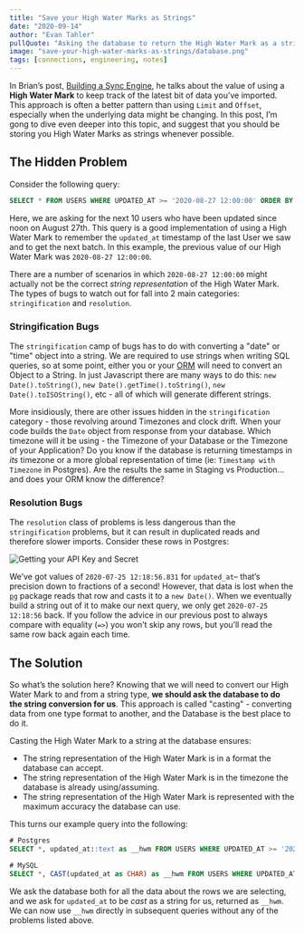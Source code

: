 ```yaml
---
title: "Save your High Water Marks as Strings"
date: "2020-09-14"
author: "Evan Tahler"
pullQuote: "Asking the database to return the High Water Mark as a string prevents a number of bugs."
image: "save-your-high-water-marks-as-strings/database.png"
tags: [connections, engineering, notes]
---
```


In Brian’s post, [Building a Sync Engine](/blog/building-a-sync-engine), he talks about the value of using a **High Water Mark** to keep track of the latest bit of data you’ve imported. This approach is often a better pattern than using `Limit` and `Offset`, especially when the underlying data might be changing. In this post, I’m gong to dive even deeper into this topic, and suggest that you should be storing you High Water Marks as strings whenever possible.

## The Hidden Problem

Consider the following query:

```sql
SELECT * FROM USERS WHERE UPDATED_AT >= '2020-08-27 12:00:00' ORDER BY updated_at ASC LIMIT 10
```

Here, we are asking for the next 10 users who have been updated since noon on August 27th. This query is a good implementation of using a High Water Mark to remember the `updated_at` timestamp of the last User we saw and to get the next batch. In this example, the previous value of our High Water Mark was `2020-08-27 12:00:00`.

There are a number of scenarios in which `2020-08-27 12:00:00` might actually not be the correct _string representation_ of the High Water Mark. The types of bugs to watch out for fall into 2 main categories: `stringification` and `resolution`.

### Stringification Bugs

The `stringification` camp of bugs has to do with converting a "date" or "time" object into a string. We are required to use strings when writing SQL queries, so at some point, either you or your [ORM](https://en.wikipedia.org/wiki/Object-relational_mapping) will need to convert an Object to a String. In just Javascript there are many ways to do this: `new Date().toString()`, `new Date().getTime().toString()`, `new Date().toISOString()`, etc - all of which will generate different strings.

More insidiously, there are other issues hidden in the `stringification` category - those revolving around Timezones and clock drift. When your code builds the `Date` object from response from your database. Which timezone will it be using - the Timezone of your Database or the Timezone of your Application? Do you know if the database is returning timestamps in _its_ timezone or a more global representation of time (ie: `Timestamp with Timezone` in Postgres). Are the results the same in Staging vs Production... and does your ORM know the difference?

### Resolution Bugs

The `resolution` class of problems is less dangerous than the `stringification` problems, but it can result in duplicated reads and therefore slower imports. Consider these rows in Postgres:

<Image
  maxHeight={200}
  alt="Getting your API Key and Secret"
  src="save-your-high-water-marks-as-strings/database.png"
/>

We’ve got values of `2020-07-25 12:18:56.831` for `updated_at`– that’s precision down to fractions of a second! However, that data is lost when the [ `pg`](https://node-postgres.com/) package reads that row and casts it to a `new Date()`. When we eventually build a string out of it to make our next query, we only get `2020-07-25 12:18:56` back. If you follow the advice in our previous post to always compare with equality (`=>`) you won’t skip any rows, but you’ll read the same row back again each time.

## The Solution

So what’s the solution here? Knowing that we will need to convert our High Water Mark to and from a string type, **we should ask the database to do the string conversion for us**. This approach is called "casting" - converting data from one type format to another, and the Database is the best place to do it.

Casting the High Water Mark to a string at the database ensures:

- The string representation of the High Water Mark is in a format the database can accept.
- The string representation of the High Water Mark is in the timezone the database is already using/assuming.
- The string representation of the High Water Mark is represented with the maximum accuracy the database can use.

This turns our example query into the following:

```sql
# Postgres
SELECT *, updated_at::text as __hwm FROM USERS WHERE UPDATED_AT >= '2020-08-27 12:00:00' ORDER BY updated_at ASC LIMIT 10

# MySQL
SELECT *, CAST(updated_at as CHAR) as __hwm FROM USERS WHERE UPDATED_AT >= '2020-08-27 12:00:00' ORDER BY updated_at ASC LIMIT 10
```

We ask the database both for all the data about the rows we are selecting, and we ask for `updated_at` to be _cast_ as a string for us, returned as `__hwm`. We can now use `__hwm` directly in subsequent queries without any of the problems listed above.
